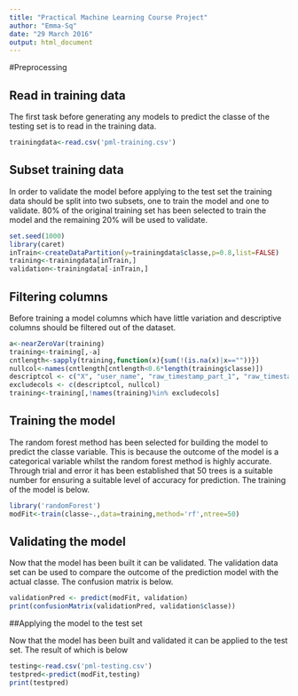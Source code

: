 ```yaml
---
title: "Practical Machine Learning Course Project"
author: "Emma-Sq"
date: "29 March 2016"
output: html_document
---
```


#Preprocessing

## Read in training data

The first task before generating any models to predict the classe of the testing set is to read in the training data.

```r
trainingdata<-read.csv('pml-training.csv')
```

## Subset training data

In order to validate the model before applying to the test set the training data should be split into two subsets, one to train the model and one to validate. 80% of the original training set has been selected to train the model and the remaining 20% will be used to validate.

```r
set.seed(1000)
library(caret)
inTrain<-createDataPartition(y=trainingdata$classe,p=0.8,list=FALSE)
training<-trainingdata[inTrain,]
validation<-trainingdata[-inTrain,]
```

## Filtering columns

Before training a model columns which have little variation and descriptive columns should be filtered out of the dataset.


```r
a<-nearZeroVar(training)
training<-training[,-a]
cntlength<-sapply(training,function(x){sum(!(is.na(x)|x==""))})
nullcol<-names(cntlength[cntlength<0.6*length(training$classe)])
descriptcol <- c("X", "user_name", "raw_timestamp_part_1", "raw_timestamp_part_2","cvtd_timestamp", "new_window", "num_window")
excludecols <- c(descriptcol, nullcol)
training<-training[,!names(training)%in% excludecols]
```

## Training the model

The random forest method has been selected for building the model to predict the classe variable. This is because the outcome of the model is a categorical variable whilst the random forest method is highly accurate. Through trial and error it has been established that 50 trees is a suitable number for ensuring a suitable level of accuracy for prediction. The training of the model is below.

```r
library('randomForest')
modFit<-train(classe~.,data=training,method='rf',ntree=50)
```

## Validating the model

Now that the model has been built it can be validated. The validation data set can be used to compare the outcome of the prediction model with the actual classe. The confusion matrix is below.

```r
validationPred <- predict(modFit, validation)
print(confusionMatrix(validationPred, validation$classe))
```

##Applying the model to the test set

Now that the model has been built and validated it can be applied to the test set. The result of which is below

```r
testing<-read.csv('pml-testing.csv')
testpred<-predict(modFit,testing)
print(testpred)
```